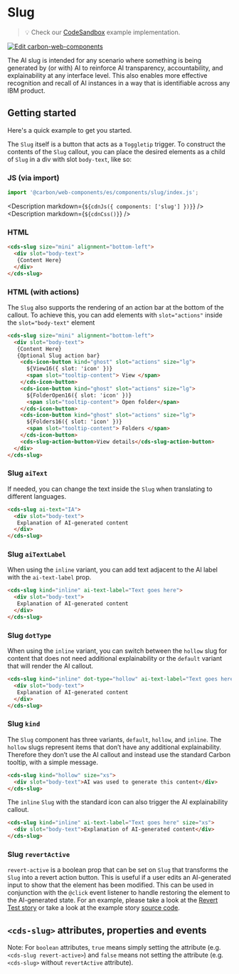 
# Slug

> 💡 Check our
> [CodeSandbox](https://codesandbox.io/s/github/carbon-design-system/carbon-for-ibm-dotcom/tree/main/packages/carbon-web-components/examples/codesandbox/basic/components/slug)
> example implementation.

[![Edit carbon-web-components](https://codesandbox.io/static/img/play-codesandbox.svg)](https://codesandbox.io/s/github/carbon-design-system/carbon-for-ibm-dotcom/tree/main/packages/carbon-web-components/examples/codesandbox/basic/components/slug)

The AI slug is intended for any scenario where something is being generated by (or with) AI to reinforce AI transparency, accountability, and explainability at any interface level. This also enables more effective recognition and recall of AI instances in a way that is identifiable across any IBM product.

## Getting started

Here's a quick example to get you started.

The `Slug` itself is a button that acts as a `Toggletip` trigger. To construct
the contents of the `Slug` callout, you can place the desired elements as a
child of `Slug` in a div with slot `body-text`, like so:

### JS (via import)

```javascript
import '@carbon/web-components/es/components/slug/index.js';
```

<Description markdown={`${cdnJs({ components: ['slug'] })}`} />
<Description markdown={`${cdnCss()}`} />

### HTML

```html
<cds-slug size="mini" alignment="bottom-left">
  <div slot="body-text">
   {Content Here}
  </div>
</cds-slug>
```

### HTML (with actions)

The `Slug` also supports the rendering of an action bar at the bottom of the
callout. To achieve this, you can add elements with `slot="actions"` inside the `slot="body-text"` element

```html
<cds-slug size="mini" alignment="bottom-left">
  <div slot="body-text">
   {Content Here}
   {Optional Slug action bar}
    <cds-icon-button kind="ghost" slot="actions" size="lg">
      ${View16({ slot: 'icon' })}
      <span slot="tooltip-content"> View </span>
    </cds-icon-button>
    <cds-icon-button kind="ghost" slot="actions" size="lg">
      ${FolderOpen16({ slot: 'icon' })}
      <span slot="tooltip-content"> Open folder</span>
    </cds-icon-button>
    <cds-icon-button kind="ghost" slot="actions" size="lg">
      ${Folders16({ slot: 'icon' })}
      <span slot="tooltip-content"> Folders </span>
    </cds-icon-button>
    <cds-slug-action-button>View details</cds-slug-action-button>
  </div>
</cds-slug>
```

### Slug `aiText`

If needed, you can change the text inside the `Slug` when translating to
different languages.


```html
<cds-slug ai-text="IA">
  <div slot="body-text">
   Explanation of AI-generated content
  </div>
</cds-slug>
```

### Slug `aiTextLabel`

When using the `inline` variant, you can add text adjacent to the AI label with
the `ai-text-label` prop.

```html
<cds-slug kind="inline" ai-text-label="Text goes here">
  <div slot="body-text">
   Explanation of AI-generated content
  </div>
</cds-slug>
```

### Slug `dotType`

When using the `inline` variant, you can switch between the `hollow` slug for
content that does not need additional explainability or the `default` variant
that will render the AI callout.

```html
<cds-slug kind="inline" dot-type="hollow" ai-text-label="Text goes here">
  <div slot="body-text">
   Explanation of AI-generated content
  </div>
</cds-slug>
```

### Slug `kind`

The `Slug` component has three variants, `default`, `hollow`, and `inline`. The
`hollow` slugs represent items that don’t have any additional explainability.
Therefore they don’t use the AI callout and instead use the standard Carbon
tooltip, with a simple message.

```html
<cds-slug kind="hollow" size="xs">
  <div slot="body-text">AI was used to generate this content</div>
</cds-slug>
```

The `inline` `Slug` with the standard icon can also trigger the AI
explainability callout.


```html
<cds-slug kind="inline" ai-text-label="Text goes here" size="xs">
  <div slot="body-text">Explanation of AI-generated content</div>
</cds-slug>
```

### Slug `revertActive`

`revert-active` is a boolean prop that can be set on `Slug` that transforms the
`Slug` into a revert action button. This is useful if a user edits an
AI-generated input to show that the element has been modified. This can be used
in conjunction with the `@click` event listener to handle restoring the element
to the AI-generated state. For an example, please take a look at the
[Revert Test story](https://web-components.carbondesignsystem.com/?path=/story/experimental-slug-form--revert-test)
or take a look at the example story
[source code](https://github.com/carbon-design-system/carbon-for-ibm-dotcom/blob/main/packages/carbon-web-components/src/components/slug/slug-form-story.ts#L315-L365).

## `<cds-slug>` attributes, properties and events

Note: For `boolean` attributes, `true` means simply setting the attribute (e.g.
`<cds-slug revert-active>`) and `false` means not setting the attribute (e.g.
`<cds-slug>` without `revertActive` attribute).

<Props of="cds-slug" />